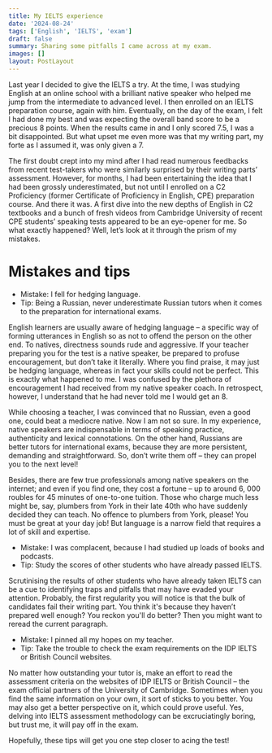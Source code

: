 ```yaml
---
title: My IELTS experience
date: '2024-08-24'
tags: ['English', 'IELTS', 'exam']
draft: false
summary: Sharing some pitfalls I came across at my exam.
images: []
layout: PostLayout
---
```


Last year I decided to give the IELTS a try. At the time, I was studying English at an online school with a brilliant native speaker who helped me jump from the intermediate to advanced level. I then enrolled on an IELTS preparation course, again with him. Eventually, on the day of the exam, I felt I had done my best and was expecting the overall band score to be a precious 8 points. When the results came in and I only scored 7.5, I was a bit disappointed. But what upset me even more was that my writing part, my forte as I assumed it, was only given a 7.

The first doubt crept into my mind after I had read numerous feedbacks from recent test-takers who were similarly surprised by their writing parts’ assessment. However, for months, I had been entertaining the idea that I had been grossly underestimated, but not until I enrolled on a C2 Proficiency (former Certificate of Proficiency in English, CPE) preparation course. And there it was. A first dive into the new depths of English in C2 textbooks and a bunch of fresh videos from Cambridge University of recent CPE students’ speaking tests appeared to be an eye-opener for me. So what exactly happened? Well, let’s look at it through the prism of my mistakes.

# Mistakes and tips

* Mistake: I fell for hedging language.
* Tip: Being a Russian, never underestimate Russian tutors when it comes to the preparation for international exams.

English learners are usually aware of hedging language – a specific way of forming utterances in English so as not to offend the person on the other end. To natives, directness sounds rude and aggressive. If your teacher preparing you for the test is a native speaker, be prepared to profuse encouragement, but don’t take it literally. Where you find praise, it may just be hedging language, whereas in fact your skills could not be perfect. This is exactly what happened to me. I was confused by the plethora of encouragement I had received from my native speaker coach. In retrospect, however, I understand that he had never told me I would get an 8.

While choosing a teacher, I was convinced that no Russian, even a good one, could beat a mediocre native. Now I am not so sure. In my experience, native speakers are indispensable in terms of speaking practice, authenticity and lexical connotations. On the other hand, Russians are better tutors for international exams, because they are more persistent, demanding and straightforward. So, don’t write them off – they can propel you to the next level!

Besides, there are few true professionals among native speakers on the internet; and even if you find one, they cost a fortune – up to around 6, 000 roubles for 45 minutes of one-to-one tuition. Those who charge much less might be, say, plumbers from York in their late 40th who have suddenly decided they can teach. No offence to plumbers from York, please! You must be great at your day job! But language is a narrow field that requires a lot of skill and expertise.

* Mistake: I was complacent, because I had studied up loads of books and podcasts.
* Tip: Study the scores of other students who have already passed IELTS.

Scrutinising the results of other students who have already taken IELTS can be a cue to identifying traps and pitfalls that may have evaded your attention. Probably, the first regularity you will notice is that the bulk of candidates fail their writing part. You think it's because they haven’t prepared well enough? You reckon you'll do better? Then you might want to reread the current paragraph.

* Mistake: I pinned all my hopes on my teacher.
* Tip: Take the trouble to check the exam requirements on the IDP IELTS or British Council websites.

No matter how outstanding your tutor is, make an effort to read the assessment criteria on the websites of IDP IELTS or British Council – the exam official partners of the University of Cambridge. Sometimes when you find the same information on your own, it sort of sticks to you better. You may also get a better perspective on it, which could prove useful. Yes, delving into IELTS assessment methodology can be excruciatingly boring, but trust me, it will pay off in the exam.

Hopefully, these tips will get you one step closer to acing the test!